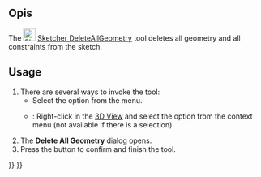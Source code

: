 <languages/>

{{Docnav
|[[Sketcher_RemoveAxesAlignment|Remove Axes Alignment]]
|[[Sketcher_DeleteAllConstraints|Delete All Constraints]]
|[[Sketcher_Workbench|Sketcher]]
|IconL=Sketcher_RemoveAxesAlignment.svg
|IconR=Sketcher_DeleteAllConstraints.svg
|IconC=Workbench_Sketcher.svg
}}

{{GuiCommand
|Name=Sketcher DeleteAllGeometry
|MenuLocation=Sketch → Sketcher Tools → Delete All Geometry
|Workbenches=[[Sketcher_Workbench|Sketcher]]
|Version=0.18
|SeeAlso=[[Sketcher_DeleteAllConstraints|Sketcher DeleteAllConstraints]]
}}

<span id="Description"></span>
==Opis==

The [[Image:Sketcher_DeleteAllGeometry.svg|24px]] [[Sketcher_DeleteAllGeometry|Sketcher DeleteAllGeometry]] tool deletes all geometry and all constraints from the sketch.

==Usage==

# There are several ways to invoke the tool:
#* Select the {{MenuCommand|Sketch → Sketcher Tools → [[Image:Sketcher_DeleteAllGeometry.svg|16px]] Delete All Geometry}} option from the menu.
#* {{Version|1.0}}: Right-click in the [[3D_View|3D View]] and select the {{MenuCommand|[[Image:Sketcher_DeleteAllGeometry.svg|16px]] Delete All Geometry}} option from the context menu (not available if there is a selection).
# The '''Delete All Geometry''' dialog opens.
# Press the {{Button|Yes}} button to confirm and finish the tool.


{{Docnav
|[[Sketcher_RemoveAxesAlignment|Remove Axes Alignment]]
|[[Sketcher_DeleteAllConstraints|Delete All Constraints]]
|[[Sketcher_Workbench|Sketcher]]
|IconL=Sketcher_RemoveAxesAlignment.svg
|IconR=Sketcher_DeleteAllConstraints.svg
|IconC=Workbench_Sketcher.svg
}}

{{Sketcher_Tools_navi{{#translation:}}}}
{{Userdocnavi{{#translation:}}}}